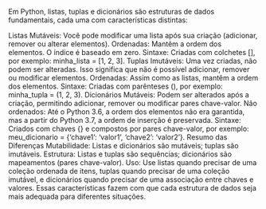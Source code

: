 
Em Python, listas, tuplas e dicionários são estruturas de dados fundamentais, cada uma com características distintas:

Listas
Mutáveis: Você pode modificar uma lista após sua criação (adicionar, remover ou alterar elementos).
Ordenadas: Mantêm a ordem dos elementos. O índice é baseado em zero.
Sintaxe: Criadas com colchetes [], por exemplo: minha_lista = [1, 2, 3].
Tuplas
Imutáveis: Uma vez criadas, não podem ser alteradas. Isso significa que não é possível adicionar, remover ou modificar elementos.
Ordenadas: Assim como as listas, mantêm a ordem dos elementos.
Sintaxe: Criadas com parênteses (), por exemplo: minha_tupla = (1, 2, 3).
Dicionários
Mutáveis: Podem ser alterados após a criação, permitindo adicionar, remover ou modificar pares chave-valor.
Não ordenados: Até o Python 3.6, a ordem dos elementos não era garantida, mas a partir do Python 3.7, a ordem de inserção é preservada.
Sintaxe: Criados com chaves {} e compostos por pares chave-valor, por exemplo: meu_dicionario = {'chave1': 'valor1', 'chave2': 'valor2'}.
Resumo das Diferenças
Mutabilidade: Listas e dicionários são mutáveis; tuplas são imutáveis.
Estrutura: Listas e tuplas são sequências; dicionários são mapeamentos (pares chave-valor).
Uso: Use listas quando precisar de uma coleção ordenada de itens, tuplas quando precisar de uma coleção imutável, e dicionários quando precisar de uma associação entre chaves e valores.
Essas características fazem com que cada estrutura de dados seja mais adequada para diferentes situações.
